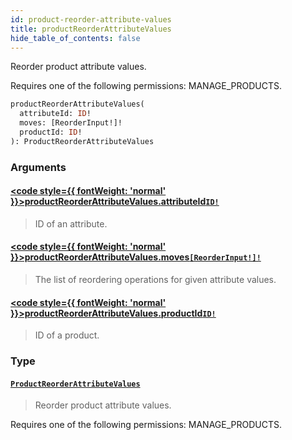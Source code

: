```yaml
---
id: product-reorder-attribute-values
title: productReorderAttributeValues
hide_table_of_contents: false
---
```








Reorder product attribute values. 

Requires one of the following permissions: MANAGE_PRODUCTS.

```graphql
productReorderAttributeValues(
  attributeId: ID!
  moves: [ReorderInput!]!
  productId: ID!
): ProductReorderAttributeValues
```


### Arguments

#### [<code style={{ fontWeight: 'normal' }}>productReorderAttributeValues.<b>attributeId</b></code>](#)<Bullet />[`ID!`](../../../developer/api-reference/scalars/id) <Badge class="secondary" text="non-null"/> <Badge class="secondary" text="scalar"/>
> ID of an attribute.
> 

#### [<code style={{ fontWeight: 'normal' }}>productReorderAttributeValues.<b>moves</b></code>](#)<Bullet />[`[ReorderInput!]!`](../../../developer/api-reference/inputs/reorder-input) <Badge class="secondary" text="non-null"/> <Badge class="secondary" text="input"/>
> The list of reordering operations for given attribute values.
> 

#### [<code style={{ fontWeight: 'normal' }}>productReorderAttributeValues.<b>productId</b></code>](#)<Bullet />[`ID!`](../../../developer/api-reference/scalars/id) <Badge class="secondary" text="non-null"/> <Badge class="secondary" text="scalar"/>
> ID of a product.
> 

### Type

#### [`ProductReorderAttributeValues`](../../../developer/api-reference/objects/product-reorder-attribute-values) <Badge class="secondary" text="object"/>
> Reorder product attribute values. 

Requires one of the following permissions: MANAGE_PRODUCTS.
> 





